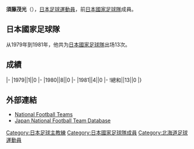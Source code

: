 {{Infobox football biography
|name=須藤茂光
|image=
|fullname=須藤茂光
|birth_date={{Birth date and age|1956|4|2}}
|cityofbirth=[[北海道|北海道]]
|countryofbirth=[[日本|日本]]
|height=須藤茂光
|position=[[後衛_(足球)|後衛]]
|currentclub=
|years=1979-1987
|clubs=[[柏雷素爾|日立]]
|caps(goals)=
|nationalyears=1979-1981
|nationalteam=[[日本國家足球隊|日本]]
|nationalcaps(goals)=13 (0)
|manageryears=1992<br>1994-1997<br>2001<br>2018-
|managerclubs={{Flagicon|JPN}}[[日本國家五人制足球隊|日本五人制代表隊]]<br>[[中央大學_(日本)|中央大學]]<br>{{Flagicon|JPN}}[[日本17歲以下足球代表隊|日本U15/16代表隊]]<br>{{link-ja|紅溫泉大分|ヴェルスパ大分}}
}}
'''須藤茂光'''（{{Bd|1956年|4月2日||}}），[[日本|日本]][[足球|足球]][[運動員|運動員]]，前[[日本國家足球隊|日本國家足球隊]]成員。

==日本國家足球隊==
从1979年到1981年，他共为[[日本國家足球隊|日本國家足球隊]]出场13次。

==成績==
{{Football player national team statistics|JPN}}
|-
|1979||1||0
|-
|1980||8||0
|-
|1981||4||0
|-
!總和||13||0
|}

==外部連結==
{{Reflist}}
*[http://www.national-football-teams.com/v2/player.php?id=38237 National Football Teams] {{Wayback|url=http://www.national-football-teams.com/v2/player.php?id=38237 |date=20121015195517 }}
*[https://web.archive.org/web/20131105142723/http://www.japannationalfootballteam.com/en/players/sudo_shigemitsu.html Japan National Football Team Database]

{{Japan-sport-bio-stub}}
{{Soccer-player-stub}}
{{DEFAULTSORT:Sudo Shigemitsu}}
[[Category:日本足球主教練|Category:日本足球主教練]]
[[Category:日本國家足球隊成員|Category:日本國家足球隊成員]]
[[Category:北海道足球運動員|Category:北海道足球運動員]]